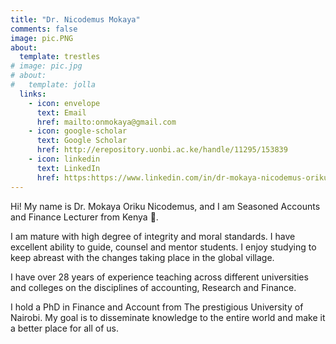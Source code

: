 ```yaml
---
title: "Dr. Nicodemus Mokaya"
comments: false
image: pic.PNG
about:
  template: trestles
# image: pic.jpg
# about:
#   template: jolla
  links:
    - icon: envelope
      text: Email
      href: mailto:onmokaya@gmail.com
    - icon: google-scholar
      text: Google Scholar
      href: http://erepository.uonbi.ac.ke/handle/11295/153839
    - icon: linkedin
      text: LinkedIn
      href: https:https://www.linkedin.com/in/dr-mokaya-nicodemus-oriku-794613258/
---
```


::: {#hero-heading}
Hi! My name is Dr. Mokaya Oriku Nicodemus, and I am Seasoned Accounts and Finance Lecturer from Kenya 💜.

I am mature with high degree of integrity and moral standards. I have excellent ability to guide, counsel and mentor students. I enjoy studying to keep abreast with the changes taking place in the global village.

I have over 28 years of experience teaching across different universities and colleges on the disciplines of accounting, Research and Finance.

I hold a PhD in Finance and Account from The prestigious University of Nairobi. My goal is to disseminate knowledge to the entire world and make it a better place for all of us.
:::
